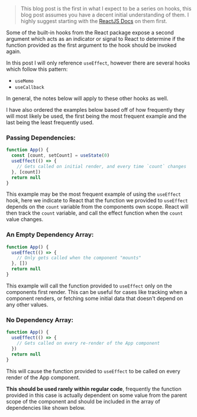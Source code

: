 



> This blog post is the first in what I expect to be a series on hooks, this
> blog post assumes you have a decent initial understanding of them. I highly
> suggest starting with the
> [ReactJS Docs](https://reactjs.org/docs/hooks-intro.html) on them first.

Some of the built-in hooks from the React package expose a second argument which
acts as an indicator or signal to React to determine if the function provided as
the first argument to the hook should be invoked again.

In this post I will only reference `useEffect`, however there are several hooks
which follow this pattern:

- `useMemo`
- `useCallback`

In general, the notes below will apply to these other hooks as well.

I have also ordered the examples below based off of how frequently they will
most likely be used, the first being the most frequent example and the last
being the least frequently used.

### Passing Dependencies:

```jsx
function App() {
  const [count, setCount] = useState(0)
  useEffect(() => {
    // Gets called on initial render, and every time `count` changes
  }, [count])
  return null
}
```

This example may be the most frequent example of using the `useEffect` hook,
here we indicate to React that the function we provided to `useEffect` depends
on the `count` variable from the components own scope. React will then track the
`count` variable, and call the effect function when the `count` value changes.

### An Empty Dependency Array:

```jsx
function App() {
  useEffect(() => {
    // Only gets called when the component "mounts"
  }, [])
  return null
}
```

This example will call the function provided to `useEffect` only on the
components first render. This can be useful for cases like tracking when a
component renders, or fetching some initial data that doesn't depend on any
other values.

### No Dependency Array:

```jsx
function App() {
  useEffect(() => {
    // Gets called on every re-render of the App component
  })
  return null
}
```

This will cause the function provided to `useEffect` to be called on every
render of the App component.

**This should be used rarely within regular code**, frequently the function
provided in this case is actually dependent on some value from the parent scope
of the component and should be included in the array of dependencies like shown
below.
